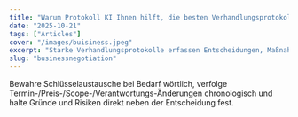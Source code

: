 ```yaml
---
title: "Warum Protokoll KI Ihnen hilft, die besten Verhandlungsprotokolle zu erstellen"
date: "2025-10-21"
tags: ["Articles"]
cover: "/images/buisiness.jpeg"
excerpt: "Starke Verhandlungsprotokolle erfassen Entscheidungen, Maßnahmen und den Kontext des Hin-und-Hers (Forderungen & Zugeständnisse) – so entstehen schnellere, präzisere Entscheidungen."
slug: "businessnegotiation"
---
```


Bewahre Schlüsselaustausche bei Bedarf wörtlich, verfolge Termin-/Preis-/Scope-/Verantwortungs-Änderungen chronologisch und halte Gründe und Risiken direkt neben der Entscheidung fest.
